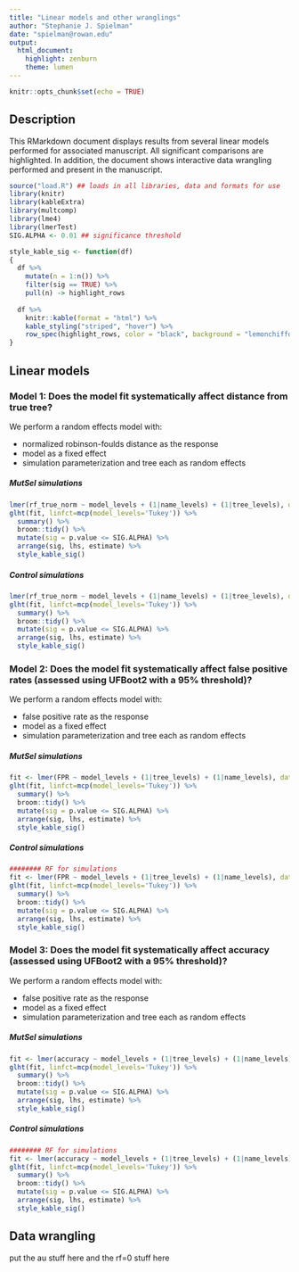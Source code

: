 ```yaml
---
title: "Linear models and other wranglings"
author: "Stephanie J. Spielman"
date: "spielman@rowan.edu"
output: 
  html_document:
    highlight: zenburn
    theme: lumen
---
```


```r
knitr::opts_chunk$set(echo = TRUE)
```

## Description

This RMarkdown document displays results from several linear models performed for associated manuscript. All significant comparisons are highlighted. In addition, the document shows interactive data wrangling performed and present in the manuscript.

```r
source("load.R") ## loads in all libraries, data and formats for use
library(knitr)
library(kableExtra)
library(multcomp)
library(lme4)
library(lmerTest)
SIG.ALPHA <- 0.01 ## significance threshold

style_kable_sig <- function(df)
{
  df %>%
    mutate(n = 1:n()) %>%
    filter(sig == TRUE) %>%
    pull(n) -> highlight_rows
  
  df %>%
    knitr::kable(format = "html") %>%
    kable_styling("striped", "hover") %>%
    row_spec(highlight_rows, color = "black", background = "lemonchiffon")
}
```


## Linear models

### Model 1: Does the model fit systematically affect distance from true tree? 

We perform a random effects model with:

+ normalized robinson-foulds distance as the response
+ model as a fixed effect
+ simulation parameterization and tree each as random effects

##### MutSel simulations
```r
lmer(rf_true_norm ~ model_levels + (1|name_levels) + (1|tree_levels), data = simulation_rf_fit) -> fit
glht(fit, linfct=mcp(model_levels='Tukey')) %>% 
  summary() %>% 
  broom::tidy() %>%
  mutate(sig = p.value <= SIG.ALPHA) %>%
  arrange(sig, lhs, estimate) %>%
  style_kable_sig()
```

##### Control simulations
```r
lmer(rf_true_norm ~ model_levels + (1|name_levels) + (1|tree_levels), data = control_rf_fit) -> fit
glht(fit, linfct=mcp(model_levels='Tukey')) %>% 
  summary() %>% 
  broom::tidy() %>%
  mutate(sig = p.value <= SIG.ALPHA) %>%
  arrange(sig, lhs, estimate) %>%
  style_kable_sig()
```


### Model 2: Does the model fit systematically affect false positive rates (assessed using UFBoot2 with a 95% threshold)? 

We perform a random effects model with:

+ false positive rate as the response
+ model as a fixed effect
+ simulation parameterization and tree each as random effects

##### MutSel simulations
```r
fit <- lmer(FPR ~ model_levels + (1|tree_levels) + (1|name_levels), data = ufb_fact_classif)
glht(fit, linfct=mcp(model_levels='Tukey')) %>% 
  summary() %>% 
  broom::tidy() %>%
  mutate(sig = p.value <= SIG.ALPHA) %>%
  arrange(sig, lhs, estimate) %>%
  style_kable_sig()
```


##### Control simulations
```r
######## RF for simulations
fit <- lmer(FPR ~ model_levels + (1|tree_levels) + (1|name_levels), data = control_ufb_fact_classif)
glht(fit, linfct=mcp(model_levels='Tukey')) %>% 
  summary() %>% 
  broom::tidy() %>%
  mutate(sig = p.value <= SIG.ALPHA) %>%
  arrange(sig, lhs, estimate) %>%
  style_kable_sig()
```


### Model 3: Does the model fit systematically affect accuracy (assessed using UFBoot2 with a 95% threshold)? 

We perform a random effects model with:

+ false positive rate as the response
+ model as a fixed effect
+ simulation parameterization and tree each as random effects

##### MutSel simulations
```r
fit <- lmer(accuracy ~ model_levels + (1|tree_levels) + (1|name_levels), data = ufb_fact_classif)
glht(fit, linfct=mcp(model_levels='Tukey')) %>% 
  summary() %>% 
  broom::tidy() %>%
  mutate(sig = p.value <= SIG.ALPHA) %>%
  arrange(sig, lhs, estimate) %>%
  style_kable_sig()
```

##### Control simulations
```r
######## RF for simulations
fit <- lmer(accuracy ~ model_levels + (1|tree_levels) + (1|name_levels), data = control_ufb_fact_classif)
glht(fit, linfct=mcp(model_levels='Tukey')) %>% 
  summary() %>% 
  broom::tidy() %>%
  mutate(sig = p.value <= SIG.ALPHA) %>%
  arrange(sig, lhs, estimate) %>%
  style_kable_sig()
```
## Data wrangling

put the au stuff here
and the rf=0 stuff here


<!--
###################################################################################################
########################### MISCELLANEOUS EYEBALLING OF SOME DATA #################################
###################################################################################################
control_rf_fit %>% 
  filter(rf_true_norm == 0, model_levels == "m1") %>% select(ic.rank) %>% print.data.frame()


control_rf_fit %>% 
 filter(rf_true_norm == 0) %>%
 count(name_levels, tree_levels, model_levels) %>%
 print.data.frame()
# name_levels  tree_levels model_levels  n


### which specific simulations had RF=0?
# simulation_rf_fit %>% 
#   filter(rf_true_norm == 0) %>%
#   count(name_levels, tree_levels, model_levels) %>%
#   print.data.frame()

### which trees overall showed SIGNIFICANT AU tests?
# simulation_topology %>%
#   filter(whichtest == "au") %>%
#   pivot_longer(m1:true, names_to="model", values_to = "pvalue") %>%
#   filter(pvalue <= SIG.ALPHA) %>%
#   count(model)


### which specific simulations showed SIGNIFICANT AU tests?
# simulation_topology %>%
#   filter(whichtest == "au") %>%
#   pivot_longer(m1:true, names_to="model", values_to = "pvalue") %>%
#   filter(pvalue <= SIG.ALPHA) %>%
#   count(model, name, tree) %>% 
#   arrange(model, name, tree) %>%


-->